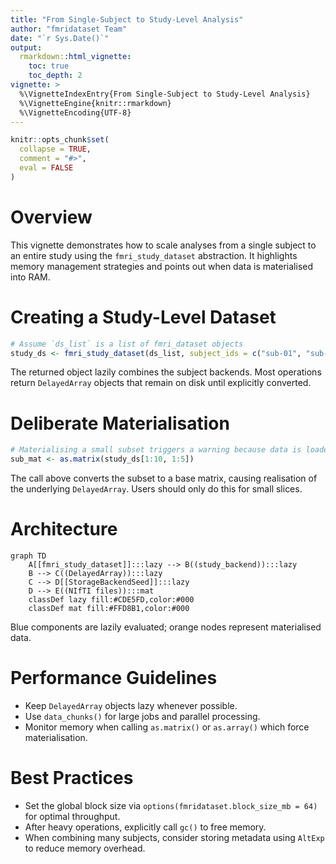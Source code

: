 ```yaml
---
title: "From Single-Subject to Study-Level Analysis"
author: "fmridataset Team"
date: "`r Sys.Date()`"
output:
  rmarkdown::html_vignette:
    toc: true
    toc_depth: 2
vignette: >
  %\VignetteIndexEntry{From Single-Subject to Study-Level Analysis}
  %\VignetteEngine{knitr::rmarkdown}
  %\VignetteEncoding{UTF-8}
---
```


```r
knitr::opts_chunk$set(
  collapse = TRUE,
  comment = "#>",
  eval = FALSE
)
```

# Overview

This vignette demonstrates how to scale analyses from a single subject to an entire study using the
`fmri_study_dataset` abstraction. It highlights memory management strategies and points out when data
is materialised into RAM.

# Creating a Study-Level Dataset

```r
# Assume `ds_list` is a list of fmri_dataset objects
study_ds <- fmri_study_dataset(ds_list, subject_ids = c("sub-01", "sub-02"))
```

The returned object lazily combines the subject backends. Most operations return `DelayedArray` objects
that remain on disk until explicitly converted.

# Deliberate Materialisation

```r
# Materialising a small subset triggers a warning because data is loaded
sub_mat <- as.matrix(study_ds[1:10, 1:5])
```

The call above converts the subset to a base matrix, causing realisation of the underlying `DelayedArray`.
Users should only do this for small slices.

# Architecture

```mermaid
graph TD
    A[[fmri_study_dataset]]:::lazy --> B((study_backend)):::lazy
    B --> C((DelayedArray)):::lazy
    C --> D[[StorageBackendSeed]]:::lazy
    D --> E((NIfTI files)):::mat
    classDef lazy fill:#CDE5FD,color:#000
    classDef mat fill:#FFD8B1,color:#000
```

Blue components are lazily evaluated; orange nodes represent materialised data.

# Performance Guidelines

- Keep `DelayedArray` objects lazy whenever possible.
- Use `data_chunks()` for large jobs and parallel processing.
- Monitor memory when calling `as.matrix()` or `as.array()` which force materialisation.

# Best Practices

- Set the global block size via `options(fmridataset.block_size_mb = 64)` for optimal throughput.
- After heavy operations, explicitly call `gc()` to free memory.
- When combining many subjects, consider storing metadata using `AltExp` to reduce memory overhead.
